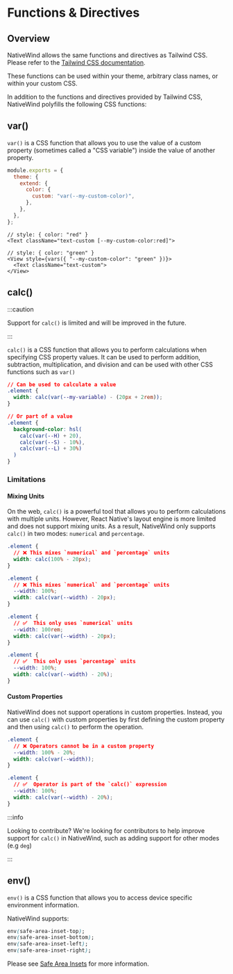 # Functions & Directives

## Overview

NativeWind allows the same functions and directives as Tailwind CSS. Please refer to the [Tailwind CSS documentation](https://tailwindcss.com/docs/functions-and-directives).

These functions can be used within your theme, arbitrary class names, or within your custom CSS.

In addition to the functions and directives provided by Tailwind CSS, NativeWind polyfills the following CSS functions:

## var()

`var()` is a CSS function that allows you to use the value of a custom property (sometimes called a "CSS variable") inside the value of another property.

```js title="tailwind.config.js"
module.exports = {
  theme: {
    extend: {
      color: {
        custom: "var(--my-custom-color)",
      },
    },
  },
};
```

```tsx
// style: { color: "red" }
<Text className="text-custom [--my-custom-color:red]">

// style: { color: "green" }
<View style={vars({ "--my-custom-color": "green" })}>
  <Text className="text-custom">
</View>
```

## calc()

:::caution

Support for `calc()` is limited and will be improved in the future.

:::

`calc()` is a CSS function that allows you to perform calculations when specifying CSS property values. It can be used to perform addition, subtraction, multiplication, and division and can be used with other CSS functions such as `var()`

```CSS
// Can be used to calculate a value
.element {
  width: calc(var(--my-variable) - (20px + 2rem));
}

// Or part of a value
.element {
  background-color: hsl(
    calc(var(--H) + 20),
    calc(var(--S) - 10%),
    calc(var(--L) + 30%)
  )
}
```

### Limitations

#### Mixing Units

On the web, `calc()` is a powerful tool that allows you to perform calculations with multiple units. However, React Native's layout engine is more limited and does not support mixing units. As a result, NativeWind only supports `calc()` in two modes: `numerical` and `percentage`.

```CSS
.element {
  // ❌ This mixes `numerical` and `percentage` units
  width: calc(100% - 20px);
}

.element {
  // ❌ This mixes `numerical` and `percentage` units
  --width: 100%;
  width: calc(var(--width) - 20px);
}

.element {
  // ✅  This only uses `numerical` units
  --width: 100rem;
  width: calc(var(--width) - 20px);
}

.element {
  // ✅  This only uses `percentage` units
  --width: 100%;
  width: calc(var(--width) - 20%);
}
```

#### Custom Properties

NativeWind does not support operations in custom properties. Instead, you can use `calc()` with custom properties by first defining the custom property and then using `calc()` to perform the operation.

```CSS
.element {
  // ❌ Operators cannot be in a custom property
  --width: 100% - 20%;
  width: calc(var(--width));
}

.element {
  // ✅  Operator is part of the `calc()` expression
  --width: 100%;
  width: calc(var(--width) - 20%);
}
```

:::info

Looking to contribute? We're looking for contributors to help improve support for `calc()` in NativeWind, such as adding support for other modes (e.g `deg`)

:::

## env()

`env()` is a CSS function that allows you to access device specific environment information.

NativeWind supports:

```css
env(safe-area-inset-top);
env(safe-area-inset-bottom);
env(safe-area-inset-left);
env(safe-area-inset-right);
```

Please see [Safe Area Insets](../tailwind//new-concepts/safe-area-insets.mdx) for more information.
